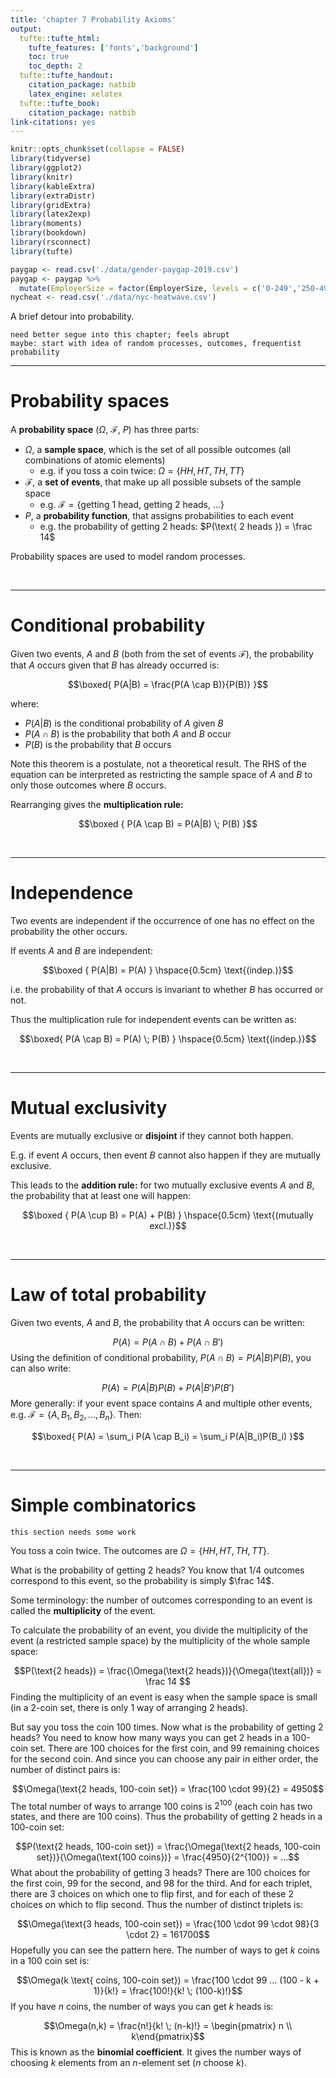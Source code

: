 ```yaml
---
title: 'chapter 7 Probability Axioms'
output:
  tufte::tufte_html:
    tufte_features: ['fonts','background']
    toc: true
    toc_depth: 2
  tufte::tufte_handout:
    citation_package: natbib
    latex_engine: xelatex
  tufte::tufte_book:
    citation_package: natbib
link-citations: yes
---
```


```r
knitr::opts_chunk$set(collapse = FALSE)
library(tidyverse)
library(ggplot2)
library(knitr)
library(kableExtra)
library(extraDistr)
library(gridExtra)
library(latex2exp)
library(moments)
library(bookdown)
library(rsconnect)
library(tufte)
```

```r
paygap <- read.csv('./data/gender-paygap-2019.csv')
paygap <- paygap %>%
  mutate(EmployerSize = factor(EmployerSize, levels = c('0-249','250-499','500-999','1000-4999','5000-19999','20000+')))
nycheat <- read.csv('./data/nyc-heatwave.csv')
```

\newcommand{\E}{\text{E}}
\newcommand{\Var}{\text{Var}}
\newcommand{\SD}{\text{SD}}
\newcommand{\SE}{\text{SE}}
\newcommand{\Cov}{\text{Cov}}
\newcommand{\Cor}{\text{Cor}}
\renewcommand{\P}{\text{P}}
\newcommand{\pd}[2]{\frac{\partial #1}{\partial #2}}
\newcommand{\sumin}{\sum_i^n}
\newcommand{\Bias}{\text{Bias}}

A brief detour into probability. 

```
need better segue into this chapter; feels abrupt
maybe: start with idea of random processes, outcomes, frequentist probability
```

---

# Probability spaces

A **probability space** ($\Omega$, $\mathcal F$, $P$) has three parts:

* $\Omega$, a **sample space**, which is the set of all possible outcomes (all combinations of atomic elements)
    + e.g. if you toss a coin twice: $\Omega = \{ HH, HT, TH, TT \}$  
* $\mathcal F$, a **set of events**, that make up all possible subsets of the sample space
    + e.g. $\mathcal F = \{ \text{getting 1 head, getting 2 heads, ...} \}$
* $P$, a **probability function**, that assigns probabilities to each event
    + e.g. the probability of getting 2 heads: $P(\text{ 2 heads }) = \frac 14$ 
    
Probability spaces are used to model random processes.   

\ 

---

# Conditional probability

Given two events, $A$ and $B$ (both from the set of events $\mathcal F$), the probability that $A$ occurs given that $B$ has already occurred is:

$$\boxed{ P(A|B) = \frac{P(A \cap B)}{P(B)} }$$

where:

* $P(A|B)$ is the conditional probability of $A$ given $B$
* $P(A \cap B)$ is the probability that both $A$ and $B$ occur
* $P(B)$ is the probability that $B$ occurs

Note this theorem is a postulate, not a theoretical result. The RHS of the equation can be interpreted as restricting the sample space of $A$ and $B$ to only those outcomes where $B$ occurs.  

Rearranging gives the **multiplication rule:**

$$\boxed { P(A \cap B) = P(A|B) \; P(B) }$$

\ 

---

# Independence

Two events are independent if the occurrence of one has no effect on the probability the other occurs.  

If events $A$ and $B$ are independent:

$$\boxed { P(A|B) = P(A) } \hspace{0.5cm} \text{(indep.)}$$

i.e. the probability of that $A$ occurs is invariant to whether $B$ has occurred or not.  

Thus the multiplication rule for independent events can be written as: 

$$\boxed{ P(A \cap B) = P(A) \; P(B) } \hspace{0.5cm} \text{(indep.)}$$

\ 

---

# Mutual exclusivity

Events are mutually exclusive or **disjoint** if they cannot both happen.  

E.g. if event $A$ occurs, then event $B$ cannot also happen if they are mutually exclusive.  

This leads to the **addition rule:** for two mutually exclusive events $A$ and $B$, the probability that at least one will happen:  

$$\boxed { P(A \cup B) = P(A) + P(B) } \hspace{0.5cm} \text{(mutually excl.)}$$

\ 

---

# Law of total probability

Given two events, $A$ and $B$, the probability that $A$ occurs can be written:

$$P(A) = P(A \cap B) + P(A \cap B')$$
Using the definition of conditional probability, $P(A \cap B) = P(A|B)P(B)$, you can also write: 

$$P(A) = P(A|B)P(B) + P(A|B')P(B')$$
More generally: if your event space contains $A$ and multiple other events, e.g. $\mathcal F = \{A, B_1, B_2, ..., B_n \}$. Then:

$$\boxed{ P(A) = \sum_i P(A \cap B_i) = \sum_i P(A|B_i)P(B_i) }$$

\ 

---

# Simple combinatorics  

`this section needs some work`

You toss a coin twice. The outcomes are $\Omega = \{ HH, HT, TH, TT \}$.  

What is the probability of getting 2 heads? You know that 1/4 outcomes correspond to this event, so the probability is simply $\frac 14$. 

Some terminology: the number of outcomes corresponding to an event is called the **multiplicity** of the event. 

To calculate the probability of an event, you divide the multiplicity of the event (a restricted sample space) by the multiplicity of the whole sample space: 

$$P(\text{2 heads}) = \frac{\Omega(\text{2 heads})}{\Omega(\text{all})} = \frac 14 $$
Finding the multiplicity of an event is easy when the sample space is small (in a 2-coin set, there is only 1 way of arranging 2 heads).  

But say you toss the coin 100 times. Now what is the probability of getting 2 heads? You need to know how many ways you can get 2 heads in a 100-coin set. There are 100 choices for the first coin, and 99 remaining choices for the second coin. And since you can choose any pair in either order, the number of distinct pairs is:

$$\Omega(\text{2 heads, 100-coin set}) = \frac{100 \cdot 99}{2} = 4950$$
The total number of ways to arrange 100 coins is $2^{100}$ (each coin has two states, and there are 100 coins). Thus the probability of getting 2 heads in a 100-coin set:

$$P(\text{2 heads, 100-coin set}) = \frac{\Omega(\text{2 heads, 100-coin set})}{\Omega(\text{100 coins})} = \frac{4950}{2^{100}} = ...$$
What about the probability of getting 3 heads? There are 100 choices for the first coin, 99 for the second, and 98 for the third. And for each triplet, there are 3 choices on which one to flip first, and for each of these 2 choices on which to flip second. Thus the number of distinct triplets is:  

$$\Omega(\text{3 heads, 100-coin set}) = \frac{100 \cdot 99 \cdot 98}{3 \cdot 2} = 161700$$
Hopefully you can see the pattern here. The number of ways to get $k$ coins in a 100 coin set is:

$$\Omega(k \text{ coins, 100-coin set}) = \frac{100 \cdot 99 ... (100 - k + 1)}{k!} = \frac{100!}{k! \; (100-k)!}$$
If you have $n$ coins, the number of ways you can get $k$ heads is:

$$\Omega(n,k) = \frac{n!}{k! \; (n-k)!} = \begin{pmatrix} n \\ k\end{pmatrix}$$
This is known as the **binomial coefficient**. It gives the number ways of choosing $k$ elements from an $n$-element set ($n$ choose $k$).  







